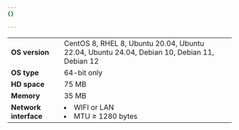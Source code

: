 ```yaml
---
{}

---
```


|                       |                                                                               |
| --------------------- | ----------------------------------------------------------------------------- |
| **OS version**        | CentOS 8, RHEL 8, Ubuntu 20.04, Ubuntu 22.04, Ubuntu 24.04, Debian 10, Debian 11, Debian 12 |
| **OS type**           | 64-bit only                                                                   |
| **HD space**          | 75 MB                                                                         |
| **Memory**            | 35 MB                                                                         |
| **Network interface** | <li> WIFI or LAN </li> <li> MTU ≥ 1280 bytes</li>                             |
